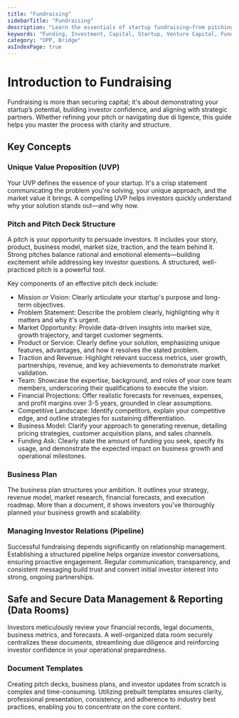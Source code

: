 ```yaml
---
title: "Fundraising"
sidebarTitle: "Fundraising"
description: "Learn the essentials of startup fundraising—from pitching and managing investor relationships to understanding venture capital, trends, and funding alternatives."
keywords: "Funding, Investment, Capital, Startup, Venture Capital, Fundraising, Equity, Debt, Crowdfunding"
category: "OPP, Bridge"
asIndexPage: true
---
```


# Introduction to Fundraising  

Fundraising is more than securing capital; it's about demonstrating your startup’s potential, building investor confidence, and aligning with strategic partners. Whether refining your pitch or navigating due di  ligence, this guide helps you master the process with clarity and structure.  

## Key Concepts  

### Unique Value Proposition (UVP)  

Your UVP defines the essence of your startup. It's a crisp statement communicating the problem you're solving, your unique approach, and the market value it brings. A compelling UVP helps investors quickly understand why your solution stands out—and why now.  

### Pitch and Pitch Deck Structure  

A pitch is your opportunity to persuade investors. It includes your story, product, business model, market size, traction, and the team behind it. Strong pitches balance rational and emotional elements—building excitement while addressing key investor questions. A structured, well-practiced pitch is a powerful tool.  

Key components of an effective pitch deck include:  

* Mission or Vision: Clearly articulate your startup's purpose and long-term objectives.
* Problem Statement: Describe the problem clearly, highlighting why it matters and why it's urgent.  
* Market Opportunity: Provide data-driven insights into market size, growth trajectory, and target customer segments.
* Product or Service: Clearly define your solution, emphasizing unique features, advantages, and how it resolves the stated problem.
* Traction and Revenue: Highlight relevant success metrics, user growth, partnerships, revenue, and key achievements to demonstrate market validation.  
* Team: Showcase the expertise, background, and roles of your core team members, underscoring their qualifications to execute the vision.  
* Financial Projections: Offer realistic forecasts for revenues, expenses, and profit margins over 3-5 years, grounded in clear assumptions.  
* Competitive Landscape: Identify competitors, explain your competitive edge, and outline strategies for sustaining differentiation.  
* Business Model: Clarify your approach to generating revenue, detailing pricing strategies, customer acquisition plans, and sales channels.  
* Funding Ask: Clearly state the amount of funding you seek, specify its usage, and demonstrate the expected impact on business growth and operational milestones.  

### Business Plan

The business plan structures your ambition. It outlines your strategy, revenue model, market research, financial forecasts, and execution roadmap. More than a document, it shows investors you've thoroughly planned your business growth and scalability.

### Managing Investor Relations (Pipeline)  

Successful fundraising depends significantly on relationship management. Establishing a structured pipeline helps organize investor conversations, ensuring proactive engagement. Regular communication, transparency, and consistent messaging build trust and convert initial investor interest into strong, ongoing partnerships.  

## Safe and Secure Data Management & Reporting (Data Rooms)  

Investors meticulously review your financial records, legal documents, business metrics, and forecasts. A well-organized data room securely centralizes these documents, streamlining due diligence and reinforcing investor confidence in your operational preparedness.  

### Document Templates  

Creating pitch decks, business plans, and investor updates from scratch is complex and time-consuming. Utilizing prebuilt templates ensures clarity, professional presentation, consistency, and adherence to industry best practices, enabling you to concentrate on the core content.  
